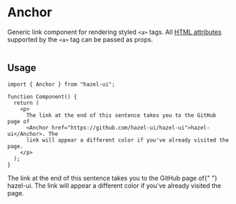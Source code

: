 
<Meta title="Atoms/Anchor" component={Anchor} />

# Anchor

Generic link component for rendering styled `<a>` tags. All [HTML
attributes][1] supported by the `<a>` tag can be passed as props.

![]()

## Usage

```tsx
import { Anchor } from "hazel-ui";

function Component() {
  return (
    <p>
      The link at the end of this sentence takes you to the GitHub page of
      <Anchor href="https://github.com/hazel-ui/hazel-ui">hazel-ui</Anchor>. The
      link will appear a different color if you've already visited the page.
    </p>
  );
}
```

<Canvas>
  <Typography variant="p">
    The link at the end of this sentence takes you to the GitHub page of{" "}
    <Anchor href="https://github.com/hazel-ui/hazel-ui">hazel-ui</Anchor>. The
    link will appear a different color if you've already visited the page.
  </Typography>
</Canvas>

[1]: https://www.w3schools.com/tags/tag_a.asp
